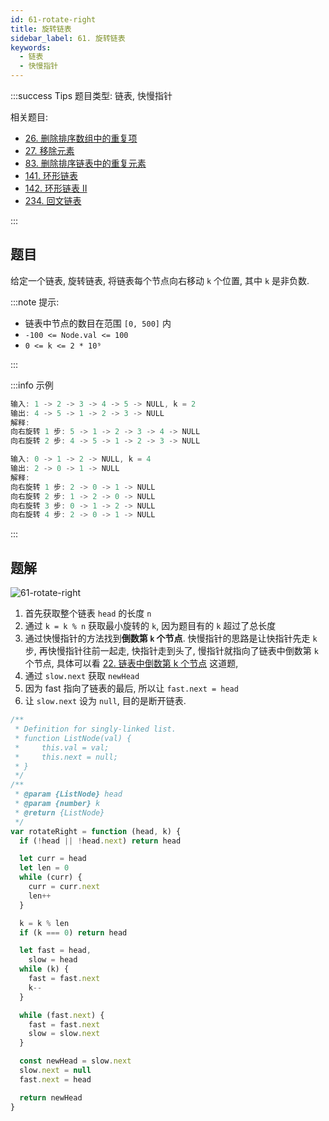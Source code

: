 ```yaml
---
id: 61-rotate-right
title: 旋转链表
sidebar_label: 61. 旋转链表
keywords:
  - 链表
  - 快慢指针
---
```


:::success Tips
题目类型: 链表, 快慢指针

相关题目:

- [26. 删除排序数组中的重复项](/leetcode/easy/26-remove-duplicates)
- [27. 移除元素](/leetcode/easy/27-remove-element)
- [83. 删除排序链表中的重复元素](/leetcode/easy/83-delete-duplicates)
- [141. 环形链表](/leetcode/easy/141-has-cycle)
- [142. 环形链表 II](/leetcode/medium/142-detect-cycle)
- [234. 回文链表](/leetcode/easy/234-is-palindrome)

:::

## 题目

给定一个链表, 旋转链表, 将链表每个节点向右移动 `k` 个位置, 其中 `k` 是非负数.

:::note 提示:

- 链表中节点的数目在范围 `[0, 500]` 内
- `-100 <= Node.val <= 100`
- `0 <= k <= 2 * 10⁹`

:::

:::info 示例

```ts
输入: 1 -> 2 -> 3 -> 4 -> 5 -> NULL, k = 2
输出: 4 -> 5 -> 1 -> 2 -> 3 -> NULL
解释:
向右旋转 1 步: 5 -> 1 -> 2 -> 3 -> 4 -> NULL
向右旋转 2 步: 4 -> 5 -> 1 -> 2 -> 3 -> NULL
```

```ts
输入: 0 -> 1 -> 2 -> NULL, k = 4
输出: 2 -> 0 -> 1 -> NULL
解释:
向右旋转 1 步: 2 -> 0 -> 1 -> NULL
向右旋转 2 步: 1 -> 2 -> 0 -> NULL
向右旋转 3 步: 0 -> 1 -> 2 -> NULL
向右旋转 4 步: 2 -> 0 -> 1 -> NULL
```

:::

## 题解

![61-rotate-right](../../static/img/61-rotate-right.jpeg)

1. 首先获取整个链表 `head` 的长度 `n`
2. 通过 `k = k % n` 获取最小旋转的 `k`, 因为题目有的 `k` 超过了总长度
3. 通过快慢指针的方法找到**倒数第 `k` 个节点**. 快慢指针的思路是让快指针先走 `k` 步, 再快慢指针往前一起走, 快指针走到头了, 慢指针就指向了链表中倒数第 `k` 个节点, 具体可以看 [22. 链表中倒数第 k 个节点](/leetcode/lcof/22-get-kth-from-end) 这道题,
4. 通过 `slow.next` 获取 `newHead`
5. 因为 fast 指向了链表的最后, 所以让 `fast.next = head`
6. 让 `slow.next` 设为 `null`, 目的是断开链表.

```ts
/**
 * Definition for singly-linked list.
 * function ListNode(val) {
 *     this.val = val;
 *     this.next = null;
 * }
 */
/**
 * @param {ListNode} head
 * @param {number} k
 * @return {ListNode}
 */
var rotateRight = function (head, k) {
  if (!head || !head.next) return head

  let curr = head
  let len = 0
  while (curr) {
    curr = curr.next
    len++
  }

  k = k % len
  if (k === 0) return head

  let fast = head,
    slow = head
  while (k) {
    fast = fast.next
    k--
  }

  while (fast.next) {
    fast = fast.next
    slow = slow.next
  }

  const newHead = slow.next
  slow.next = null
  fast.next = head

  return newHead
}
```
